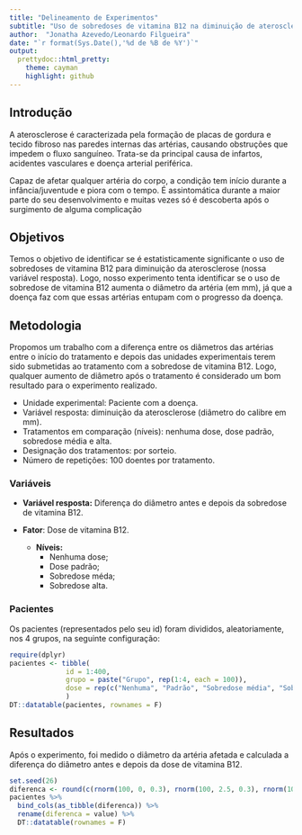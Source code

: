 ---
title: "Delineamento de Experimentos"
subtitle: "Uso de sobredoses de vitamina B12 na diminuição de aterosclerose, em pacientes com a doença."
author:  "Jonatha Azevedo/Leonardo Filgueira"
date: "`r format(Sys.Date(),'%d de %B de %Y')`"
output:
  prettydoc::html_pretty:
    theme: cayman
    highlight: github
---

## Introdução

A aterosclerose é caracterizada pela formação de placas de gordura e tecido fibroso nas paredes internas das artérias, causando obstruções que impedem o fluxo sanguíneo. Trata-se da principal causa de infartos, acidentes vasculares e doença arterial periférica.

Capaz de afetar qualquer artéria do corpo, a condição tem início durante a infância/juventude e piora com o tempo. É assintomática durante a maior parte do seu desenvolvimento e muitas vezes só é descoberta após o surgimento de alguma complicação

## Objetivos


Temos o objetivo de identificar se é estatisticamente significante o uso de sobredoses de vitamina B12 para diminuição da aterosclerose (nossa variável resposta). Logo, nosso experimento tenta identificar se o uso de sobredose de vitamina B12 aumenta o diâmetro da artéria (em mm), já que a doença faz com que essas artérias entupam com o progresso da doença.

## Metodologia 

Propomos um trabalho com a diferença entre os diâmetros das artérias entre o início do tratamento e depois das unidades experimentais terem sido submetidas ao tratamento com a sobredose de vitamina B12. Logo, qualquer aumento de diâmetro após o tratamento é considerado um bom resultado para o experimento realizado.

  - Unidade experimental: Paciente com a doença.
  - Variável resposta: diminuição da aterosclerose (diâmetro do calibre em mm).
  - Tratamentos em comparação (níveis): nenhuma dose, dose padrão, sobredose média e alta.
  - Designação dos tratamentos: por sorteio.
  - Número de repetições: 100 doentes por tratamento.

### Variáveis

- **Variável resposta:** Diferença do diâmetro antes e depois da sobredose de vitamina B12.

- **Fator**: Dose de vitamina B12.
    - **Níveis:**
        - Nenhuma dose;
        - Dose padrão;
        - Sobredose méda;
        - Sobredose alta.

### Pacientes

Os pacientes (representados pelo seu id) foram divididos, aleatoriamente, nos 4 grupos, na seguinte configuração:

```{r echo = F, message=F, warning=FALSE}
require(dplyr)
pacientes <- tibble(
              id = 1:400,
              grupo = paste("Grupo", rep(1:4, each = 100)),
              dose = rep(c("Nenhuma", "Padrão", "Sobredose média", "Sobredose alta"), each = 100)
              )
DT::datatable(pacientes, rownames = F)
```

## Resultados

Após o experimento, foi medido o diâmetro da artéria afetada e calculada a diferença do diâmetro antes e depois da dose de vitamina B12.

```{r echo = F}

set.seed(26)
diferenca <- round(c(rnorm(100, 0, 0.3), rnorm(100, 2.5, 0.3), rnorm(100, 7, 0.3), rnorm(100, 1, 0.3)), 4)
pacientes %>% 
  bind_cols(as_tibble(diferenca)) %>% 
  rename(diferenca = value) %>% 
  DT::datatable(rownames = F)
  
```

